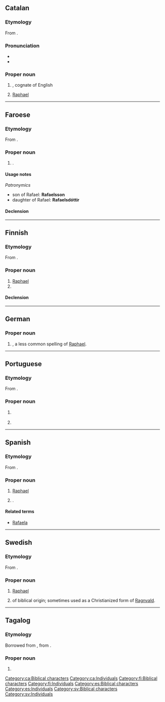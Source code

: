 ==Catalan==

===Etymology===
From {{der|ca|he|רָפָאֵל|tr=Rāfāʾēl}}.

===Pronunciation===
* {{ca-IPA|è}}
* {{rhymes|ɛl|lang=ca}}

===Proper noun===
{{ca-proper noun|m}}

# {{given name|male|lang=ca}}, cognate of English {{m|en|Raphael}}
# [[Raphael]] {{q|biblical character}}

[[Category:ca:Biblical characters]]
[[Category:ca:Individuals]]

----

==Faroese==

===Etymology===
From {{der|fo|he|רָפָאֵל|tr=Rāfāʾēl}}.

===Proper noun===
{{head|fo|proper noun|g=m}}

# {{given name|male|lang=fo}}.

====Usage notes====
''Patronymics''
* son of Rafael: '''Rafaelsson'''
* daughter of Rafael: '''Rafaelsdóttir'''

====Declension====
{{fo-decl-proper-noun-s-indef|Rafael|Rafael|Rafaeli|Rafaels}}

----

==Finnish==

===Etymology===
From {{bor|fi|he|רָפָאֵל|tr=Rāfāʾēl}}.

===Proper noun===
{{fi-proper noun}}

# [[Raphael]] {{qualifier|biblical character}}
# {{given name|male|lang=fi}}

====Declension====
{{fi-decl-risti|Rafael|||a|i=0}}

[[Category:fi:Biblical characters]]
[[Category:fi:Individuals]]

----

==German==

===Proper noun===
{{de-proper noun|m|Rafael|gen2=Rafaels}}

# {{given name|male|lang=de}}, a less common spelling of [[Raphael]].

----

==Portuguese==

===Etymology===
From {{der|pt|he|רָפָאֵל|tr=Rāfāʾēl}}.

===Proper noun===
{{pt-proper noun|m}}

# {{lb|pt|biblical character}} {{l|en|Raphael}} {{gloss|an archangel}}
# {{given name|male|lang=pt|eq=Raphael}}

----

==Spanish==

===Etymology===
From {{der|es|he|רָפָאֵל|tr=Rāfāʾēl}}.

===Proper noun===
{{es-proper noun|m}}

# [[Raphael]] {{qualifier|biblical character}}
# {{given name|male|lang=es}}.

====Related terms====
* [[Rafaela]] {{qualifier|feminine form}}

[[Category:es:Biblical characters]]
[[Category:es:Individuals]]

----

==Swedish==

===Etymology===
From {{der|sv|he|רָפָאֵל|tr=Rāfāʾēl}}.

===Proper noun===
{{sv-proper noun|c}}

# [[Raphael]] {{q|biblical character}}
# {{given name|male|from=Hebrew|lang=sv}} of biblical origin; sometimes used as a Christianized form of [[Ragnvald]].

[[Category:sv:Biblical characters]]
[[Category:sv:Individuals]]

----

==Tagalog==

===Etymology===
Borrowed from {{bor|tl|es|Rafael}}, from {{der|tl|he|רָפָאֵל|tr=Rāfāʾēl}}.

===Proper noun===
{{tl-proper noun}}

# {{given name|male|lang=tl|from=Spanish}}